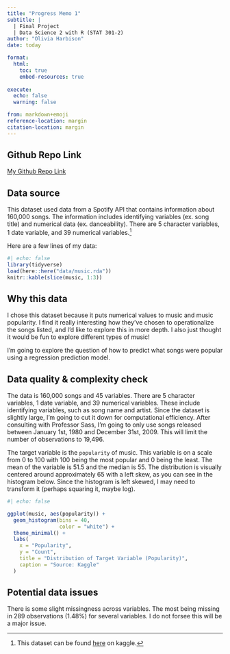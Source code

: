 ```yaml
---
title: "Progress Memo 1"
subtitle: |
  | Final Project 
  | Data Science 2 with R (STAT 301-2)
author: "Olivia Harbison"
date: today

format:
  html:
    toc: true
    embed-resources: true
    
execute:
  echo: false
  warning: false

from: markdown+emoji 
reference-location: margin
citation-location: margin
---
```


::: {.callout-tip icon=false}

## Github Repo Link

[My Github Repo Link](https://github.com/stat301-2-2024-winter/final-project-2-oliviaharbison.git)

:::

## Data source

This dataset used data from a Spotify API that contains information about 160,000 songs. The information includes identifying variables (ex. song title) and numerical data (ex. danceability). There are 5 character variables, 1 date variable, and 39 numerical variables.^[This dataset can be found [here](https://www.kaggle.com/datasets/elemento/music-albums-popularity-prediction?select=train.csv) on kaggle.]

Here are a few lines of my data:
```r
#| echo: false
library(tidyverse)
load(here::here("data/music.rda"))
knitr::kable(slice(music, 1:3))
```


## Why this data

I chose this dataset because it puts numerical values to music and music popularity. I find it really interesting how they've chosen to operationalize the songs listed, and I'd like to explore this in more depth. I also just thought it would be fun to explore different types of music!

I'm going to explore the question of how to predict what songs were popular using a regression prediction model.

## Data quality & complexity check

The data is 160,000 songs and 45 variables. There are 5 character variables, 1 date variable, and 39 numerical variables. These include identifying variables, such as song name and artist. Since the dataset is slightly large, I'm going to cut it down for computational efficiency. After consulting with Professor Sass, I'm going to only use songs released between January 1st, 1980 and December 31st, 2009. This will limit the number of observations to 19,496. 

The target variable is the `popularity` of music. This variable is on a scale from 0 to 100 with 100 being the most popular and 0 being the least. The mean of the variable is 51.5 and the median is 55. The distribution is visually centered around approximately 65 with a left skew, as you can see in the histogram below. Since the histogram is left skewed, I may need to transform it (perhaps squaring it, maybe log).

```r
#| echo: false

ggplot(music, aes(popularity)) +
  geom_histogram(bins = 40,
                 color = "white") +
  theme_minimal() +
  labs(
    x = "Popularity",
    y = "Count",
    title = "Distribution of Target Variable (Popularity)",
    caption = "Source: Kaggle"
  )
```

## Potential data issues

There is some slight missingness across variables. The most being missing in 289 observations (1.48%) for several variables. I do not forsee this will be a major issue.
